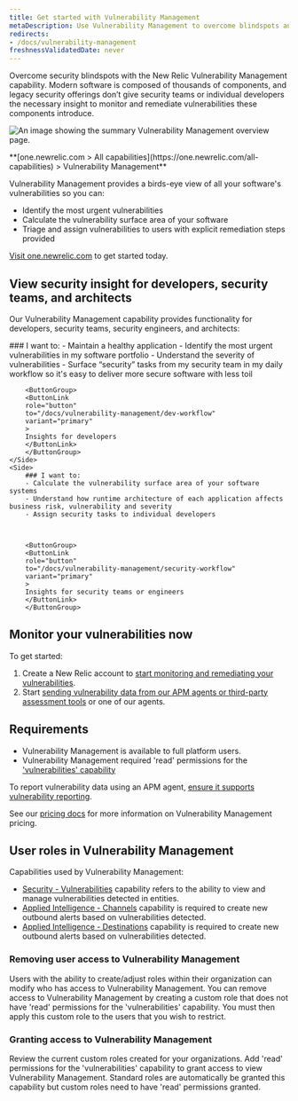 ```yaml
---
title: Get started with Vulnerability Management
metaDescription: Use Vulnerability Management to overcome blindspots and remediate vulnerabilities.
redirects:
- /docs/vulnerability-management
freshnessValidatedDate: never
---
```



Overcome security blindspots with the New Relic Vulnerability Management capability. Modern software is composed of thousands of components, and legacy security offerings don’t give security teams or individual developers the necessary insight to monitor and remediate vulnerabilities these components introduce.

<img
  title="Vulnerability Management overview"
  alt="An image showing the summary Vulnerability Management overview page."
  src={vmOverview}
/>

<figcaption>
  **[one.newrelic.com > All capabilities](https://one.newrelic.com/all-capabilities) > Vulnerability Management**
</figcaption>

Vulnerability Management provides a birds-eye view of all your software's vulnerabilities so you can:
- Identify the most urgent vulnerabilities
- Calculate the vulnerability surface area of your software 
- Triage and assign vulnerabilities to users with explicit remediation steps provided

[Visit one.newrelic.com](https://one.newrelic.com/vulnerability-management) to get started today.

## View security insight for developers, security teams, and architects

Our Vulnerability Management capability provides functionality for developers, security teams, security engineers, and architects:

<SideBySide>
    <Side>
        ### I want to:
        - Maintain a healthy application
        - Identify the most urgent vulnerabilities in my software portfolio
        - Understand the severity of vulnerabilities
        - Surface “security” tasks from my security team in my daily workflow so it's easy to deliver more secure software with less toil


        <ButtonGroup>
        <ButtonLink
        role="button"
        to="/docs/vulnerability-management/dev-workflow"
        variant="primary"
        >
        Insights for developers
        </ButtonLink>
        </ButtonGroup>
    </Side>
    <Side>
        ### I want to:
        - Calculate the vulnerability surface area of your software systems 
        - Understand how runtime architecture of each application affects business risk, vulnerability and severity
        - Assign security tasks to individual developers



        <ButtonGroup>
        <ButtonLink
        role="button"
        to="/docs/vulnerability-management/security-workflow"
        variant="primary"
        >
        Insights for security teams or engineers
        </ButtonLink>
        </ButtonGroup>  
  </Side>
</SideBySide>


## Monitor your vulnerabilities now

To get started:

1. Create a New Relic account to [start monitoring and remediating your vulnerabilities](https://one.newrelic.com/vulnerability-management). 
2. Start [sending vulnerability data from our APM agents or third-party assessment tools](/docs/vulnerability-management/integrations/intro) or one of our agents.

## Requirements 

- Vulnerability Management is available to full platform users.
- Vulnerability Management required 'read' permissions for the ['vulnerabilities' capability](/docs/accounts/accounts-billing/new-relic-one-user-management/user-permissions/#security)

To report vulnerability data using an APM agent, [ensure it supports vulnerability reporting](/docs/vulnerability-management/integrations/intro/#apm-agents).

See our [pricing docs](/docs/licenses/license-information/usage-plans/new-relic-one-usage-plan-descriptions/#list-price) for more information on Vulnerability Management pricing.

## User roles in Vulnerability Management

Capabilities used by Vulnerability Management:
- [Security - Vulnerabilities](/docs/accounts/accounts-billing/new-relic-one-user-management/user-permissions/#security) capability refers to the ability to view and manage vulnerabilities detected in entities.
- [Applied Intelligence - Channels](/docs/accounts/accounts-billing/new-relic-one-user-management/user-permissions/#applied-intelligence) capability is required to create new outbound alerts based on vulnerabilities detected.
- [Applied Intelligence - Destinations](/docs/accounts/accounts-billing/new-relic-one-user-management/user-permissions/#applied-intelligence) capability is required to create new outbound alerts based on vulnerabilities detected.

### Removing user access to Vulnerability Management

Users with the ability to create/adjust roles within their organization can modify who has access to Vulnerability Management. You can remove access to Vulnerability Management by creating a custom role that does not have 'read' permissions for the 'vulnerabilities' capability. You must then apply this custom role to the users that you wish to restrict. 

### Granting access to Vulnerability Management

Review the current custom roles created for your organizations. Add 'read' permissions for the 'vulnerabilities' capability to grant access to view Vulnerability Management. Standard roles are automatically be granted this capability but custom roles need to have 'read' permissions granted.
